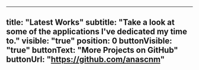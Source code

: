 ---
title: "Latest Works"
subtitle: "Take a look at some of the applications I've dedicated my time to."
visible: "true"
position: 0
buttonVisible: "true"
buttonText: "More Projects on GitHub"
buttonUrl: "https://github.com/anascnm"
----